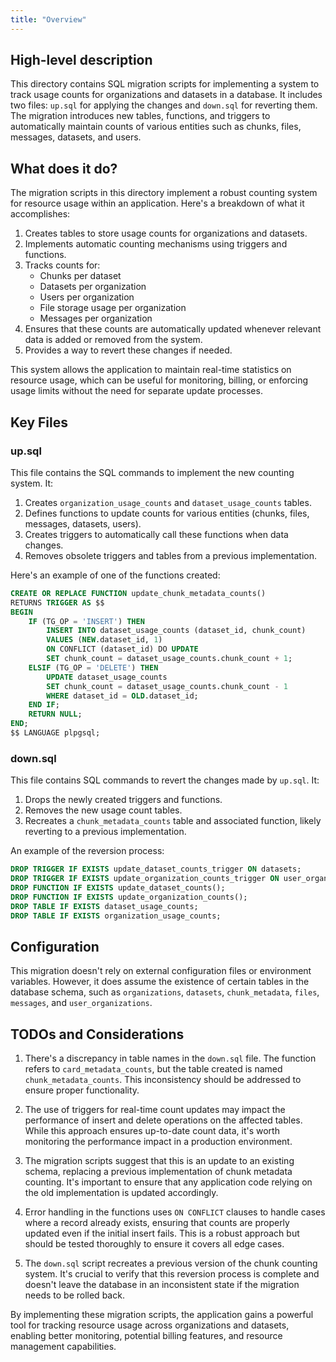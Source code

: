 ```yaml
---
title: "Overview"
---
```


## High-level description
This directory contains SQL migration scripts for implementing a system to track usage counts for organizations and datasets in a database. It includes two files: `up.sql` for applying the changes and `down.sql` for reverting them. The migration introduces new tables, functions, and triggers to automatically maintain counts of various entities such as chunks, files, messages, datasets, and users.

## What does it do?
The migration scripts in this directory implement a robust counting system for resource usage within an application. Here's a breakdown of what it accomplishes:

1. Creates tables to store usage counts for organizations and datasets.
2. Implements automatic counting mechanisms using triggers and functions.
3. Tracks counts for:
   - Chunks per dataset
   - Datasets per organization
   - Users per organization
   - File storage usage per organization
   - Messages per organization
4. Ensures that these counts are automatically updated whenever relevant data is added or removed from the system.
5. Provides a way to revert these changes if needed.

This system allows the application to maintain real-time statistics on resource usage, which can be useful for monitoring, billing, or enforcing usage limits without the need for separate update processes.

## Key Files

### up.sql
This file contains the SQL commands to implement the new counting system. It:
1. Creates `organization_usage_counts` and `dataset_usage_counts` tables.
2. Defines functions to update counts for various entities (chunks, files, messages, datasets, users).
3. Creates triggers to automatically call these functions when data changes.
4. Removes obsolete triggers and tables from a previous implementation.

Here's an example of one of the functions created:

```sql
CREATE OR REPLACE FUNCTION update_chunk_metadata_counts()
RETURNS TRIGGER AS $$
BEGIN
    IF (TG_OP = 'INSERT') THEN
        INSERT INTO dataset_usage_counts (dataset_id, chunk_count)
        VALUES (NEW.dataset_id, 1)
        ON CONFLICT (dataset_id) DO UPDATE
        SET chunk_count = dataset_usage_counts.chunk_count + 1;
    ELSIF (TG_OP = 'DELETE') THEN
        UPDATE dataset_usage_counts
        SET chunk_count = dataset_usage_counts.chunk_count - 1
        WHERE dataset_id = OLD.dataset_id;
    END IF;
    RETURN NULL;
END;
$$ LANGUAGE plpgsql;
```

### down.sql
This file contains SQL commands to revert the changes made by `up.sql`. It:
1. Drops the newly created triggers and functions.
2. Removes the new usage count tables.
3. Recreates a `chunk_metadata_counts` table and associated function, likely reverting to a previous implementation.

An example of the reversion process:

```sql
DROP TRIGGER IF EXISTS update_dataset_counts_trigger ON datasets;
DROP TRIGGER IF EXISTS update_organization_counts_trigger ON user_organizations;
DROP FUNCTION IF EXISTS update_dataset_counts();
DROP FUNCTION IF EXISTS update_organization_counts();
DROP TABLE IF EXISTS dataset_usage_counts;
DROP TABLE IF EXISTS organization_usage_counts;
```

## Configuration
This migration doesn't rely on external configuration files or environment variables. However, it does assume the existence of certain tables in the database schema, such as `organizations`, `datasets`, `chunk_metadata`, `files`, `messages`, and `user_organizations`.

## TODOs and Considerations
1. There's a discrepancy in table names in the `down.sql` file. The function refers to `card_metadata_counts`, but the table created is named `chunk_metadata_counts`. This inconsistency should be addressed to ensure proper functionality.

2. The use of triggers for real-time count updates may impact the performance of insert and delete operations on the affected tables. While this approach ensures up-to-date count data, it's worth monitoring the performance impact in a production environment.

3. The migration scripts suggest that this is an update to an existing schema, replacing a previous implementation of chunk metadata counting. It's important to ensure that any application code relying on the old implementation is updated accordingly.

4. Error handling in the functions uses `ON CONFLICT` clauses to handle cases where a record already exists, ensuring that counts are properly updated even if the initial insert fails. This is a robust approach but should be tested thoroughly to ensure it covers all edge cases.

5. The `down.sql` script recreates a previous version of the chunk counting system. It's crucial to verify that this reversion process is complete and doesn't leave the database in an inconsistent state if the migration needs to be rolled back.

By implementing these migration scripts, the application gains a powerful tool for tracking resource usage across organizations and datasets, enabling better monitoring, potential billing features, and resource management capabilities.